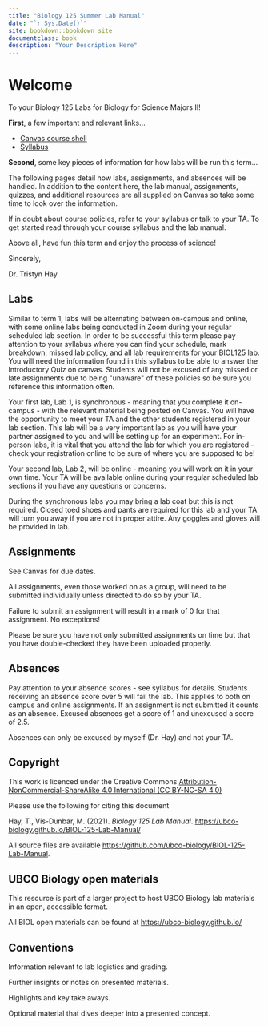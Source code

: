 ```yaml
--- 
title: "Biology 125 Summer Lab Manual"
date: "`r Sys.Date()`"
site: bookdown::bookdown_site
documentclass: book
description: "Your Description Here"
---
```


# Welcome {-}

To your Biology 125 Labs for Biology for Science Majors II!

**First**, a few important and relevant links...

* [Canvas course shell](https://canvas.ubc.ca/courses/90148)
* [Syllabus](https://canvas.ubc.ca/courses/90148/assignments/syllabus)

**Second**, some key pieces of information for how labs will be run this term...

The following pages detail how labs, assignments, and absences will be handled. In addition to the content here, the lab manual, assignments, quizzes, and additional resources are all supplied on Canvas so take some time to look over the information.

If in doubt about course policies, refer to your syllabus or talk to your TA. To get started read through your course syllabus and the lab manual. 

Above all, have fun this term and enjoy the process of science!

Sincerely,

Dr. Tristyn Hay

## Labs {-}

Similar to term 1, labs will be alternating between on-campus and online, with some online labs being conducted in Zoom during your regular scheduled lab section. In order to be successful this term please pay attention to your syllabus where you can find your schedule, mark breakdown, missed lab policy, and all lab requirements for your BIOL125 lab. You will need the information found in this syllabus to be able to answer the Introductory Quiz on canvas. Students will not be excused of any missed or late assignments due to being \"unaware\" of these policies so be sure you reference this information often. 

Your first lab, Lab 1, is synchronous - meaning that you complete it on-campus - with the relevant material being posted on Canvas. You will have the opportunity to meet your TA and the other students registered in your lab section. This lab will be a very important lab as you will have your partner assigned to you and will be setting up for an experiment. For in-person labs, it is vital that you attend the lab for which you are registered - check your registration online to be sure of where you are supposed to be!

Your second lab, Lab 2, will be online - meaning you will work on it in your own time. Your TA will be available online during your regular scheduled lab sections if you have any questions or concerns.

During the synchronous labs you may bring a lab coat but this is not required. Closed toed shoes and pants are required for this lab and your TA will turn you away if you are not in proper attire. Any goggles and gloves will be provided in lab. 

## Assignments {-}

See Canvas for due dates.

All assignments, even those worked on as a group, will need to be submitted individually unless directed to do so by your TA.

Failure to submit an assignment will result in a mark of 0 for that assignment. No exceptions!

Please be sure you have not only submitted assignments on time but that you have double-checked they have been uploaded properly.

## Absences {-}

Pay attention to your absence scores - see syllabus for details. Students receiving an absence score over 5 will fail the lab. This applies to both on campus and online assignments. If an assignment is not submitted it counts as an absence. Excused absences get a score of 1 and unexcused a score of 2.5.

Absences can only be excused by myself (Dr. Hay) and not your TA.

## Copyright {-}

This work is licenced under the Creative Commons [Attribution-NonCommercial-ShareAlike 4.0 International (CC BY-NC-SA 4.0)](https://creativecommons.org/licenses/by-nc-sa/4.0/)

Please use the following for citing this document

Hay, T., Vis-Dunbar, M. (2021). *Biology 125 Lab Manual*. [https://ubco-biology.github.io/BIOL-125-Lab-Manual/](https://ubco-biology.github.io/BIOL-125-Lab-Manual/)

All source files are available [https://github.com/ubco-biology/BIOL-125-Lab-Manual](https://github.com/ubco-biology/BIOL-125-Lab-Manual).

## UBCO Biology open materials {-}

This resource is part of a larger project to host UBCO Biology lab materials in an open, accessible format.

All BIOL open materials can be found at [https://ubco-biology.github.io/](https://ubco-biology.github.io/)

## Conventions {-}

<div class = "flag">
Information relevant to lab logistics and grading.
</div>

<div class = "note">
Further insights or notes on presented materials.
</div>

<div class = "takeAway">
Highlights and key take aways.
</div>

<div class = "advanced">
Optional material that dives deeper into a presented concept.
</div>

